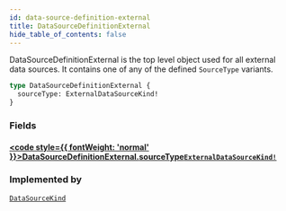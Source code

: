 ```yaml
---
id: data-source-definition-external
title: DataSourceDefinitionExternal
hide_table_of_contents: false
---
```








DataSourceDefinitionExternal is the top level object used for all external data sources.
It contains one of any of the defined `SourceType` variants.

```graphql
type DataSourceDefinitionExternal {
  sourceType: ExternalDataSourceKind!
}
```


### Fields

#### [<code style={{ fontWeight: 'normal' }}>DataSourceDefinitionExternal.<b>sourceType</b></code>](#)<Bullet />[`ExternalDataSourceKind!`](/mainnet/api/graphql/unions/external-data-source-kind) <Badge class="secondary" text="non-null"/> <Badge class="secondary" text="union"/>
> 
> 



### Implemented by

[`DataSourceKind`](/mainnet/api/graphql/unions/data-source-kind)  <Badge class="secondary" text="union"/>



